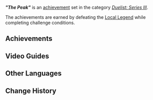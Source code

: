 {{Achievement Set Infobox
|title        = "The Peak"
|primogems    = {{Achievement/Primogems|"The Peak" (Achievement)}}
|total        = {{Achievement/Total|"The Peak" (Achievement)}}
|category     = Duelist: Series III
}}
'''''"The Peak"''''' is an [[achievement]] set in the category ''[[Duelist: Series III]]''. 

The achievements are earned by defeating the [[Local Legend]] {{Enemy|Tatankasaurus|text=The Peak &mdash; Mutant Species That Fell into the Volcano}} while completing challenge conditions.

==Achievements==
{{Achievements by Category Table|"The Peak" (Achievement)}}
<!--
==Notes==

==Trivia==
-->

==Video Guides==


==Other Languages==
{{Other Languages
|en       = "The Peak"
|zhs      = 「尖峰」
|zhs_rm   = 
|zht      = 「尖峰」
|zht_rm   = 
|zh_tl    = 
|ja       = 「ピーク」
|ja_rm    = "Piiku"
|ja_tl    = "Peak"
|ko       = 「산봉우리」
|ko_tl    = 
|es       = La Cumbre
|es_tl    = The Peak
|fr       = Le pic
|fr_tl    = The Peak
|ru       = «Пик»
|ru_tl    = 
|th       = "The Peak"
|vi       = "Đỉnh Cao"
|vi_tl    = 
|de       = „Gipfel“
|de_tl    = 
|id       = "The Peak"
|pt       = "O Pico"
|pt_tl    = 
|tr       = "Zirve"
|tr_tl    = 
|it       = Il Picco
|it_tl    = 
}}

==Change History==
{{Change History|5.5}}
<!--
==References==
{{Reflist}}
-->